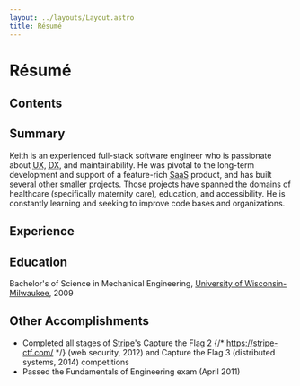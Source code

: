 ```yaml
---
layout: ../layouts/Layout.astro
title: Résumé
---
```



<h1 class="print-hidden">Résumé</h1>

## Contents

## Summary

Keith is an experienced full-stack software engineer who is passionate about <abbr
title="user experience">UX</abbr>, <abbr title="developer experience">DX</abbr>,
and maintainability. He was pivotal to the long-term development and support of
a feature-rich <abbr title="software as a service">SaaS</abbr> product, and has
built several other smaller projects. Those projects have spanned the domains of
healthcare (specifically maternity care), education, and accessibility. He is
constantly learning and seeking to improve code bases and organizations.

## Experience

<JobsList />

## Education

Bachelor's of Science in Mechanical Engineering, [University of
Wisconsin-Milwaukee](https://uwm.edu/), 2009

## Other Accomplishments

- Completed all stages of [Stripe](https://stripe.com/)'s Capture the Flag 2
  {/* https://stripe-ctf.com/ */} (web security, 2012) and Capture the Flag 3
  (distributed systems, 2014) competitions
- Passed the Fundamentals of Engineering exam (April 2011)
